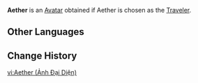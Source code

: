 {{About|the Avatar|the playable character|Traveler}}
{{Avatar Infobox
|title    = Aether
|id       = 1
|image    = Aether Avatar.png
|type     = Character
|features = Aether
|obtain   = Unlocked if Aether chosen as the [[Traveler]]
}}
'''Aether''' is an [[Avatar]] obtained if Aether is chosen as the [[Traveler]].

==Other Languages==
{{Other Languages|Traveler;2#0}}

==Change History==
{{Change History|1.0}}

[[vi:Aether (Ảnh Đại Diện)]]